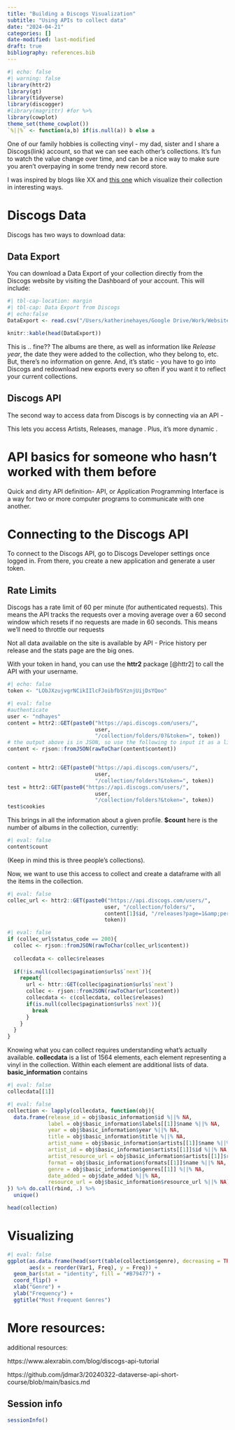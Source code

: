 ```yaml
---
title: "Building a Discogs Visualization"
subtitle: "Using APIs to collect data"
date: "2024-04-21"
categories: []
date-modified: last-modified
draft: true
bibliography: references.bib
---
```


```r
#| echo: false
#| warning: false
library(httr2)
library(gt)
library(tidyverse)
library(discogger)
#library(magrittr) #for %>%
library(cowplot)
theme_set(theme_cowplot())
`%||%` <- function(a,b) if(is.null(a)) b else a
```

One of our family hobbies is collecting vinyl - my dad, sister and I share a Discogs(link) account, so that we can see each other's collections. It's fun to watch the value change over time, and can be a nice way to make sure you aren't overpaying in some trendy new record store.

I was inspired by blogs like XX and [this one](https://www.alexrabin.com/about/record-collection) which visualize their collection in interesting ways.

# Discogs Data

Discogs has two ways to download data:

## Data Export

You can download a Data Export of your collection directly from the Discogs website by visiting the Dashboard of your account. This will include:

```r
#| tbl-cap-location: margin
#| tbl-cap: Data Export from Discogs
#| echo:false
DataExport <- read.csv("/Users/katherinehayes/Google Drive/Work/Website/krhayes.com/posts/Discogs/files/ndhayes-collection-20230610-1224.csv")

knitr::kable(head(DataExport))
```

This is .. fine?? The albums are there, as well as information like *Release year*, the date they were added to the collection, who they belong to, etc. But, there's no information on genre. And, it's static - you have to go into Discogs and redownload new exports every so often if you want it to reflect your current collections.

## Discogs API

The second way to access data from Discogs is by connecting via an API -

This lets you access Artists, Releases, manage . Plus, it's more dynamic .

# API basics for someone who hasn't worked with them before

Quick and dirty API definition- API, or Application Programming Interface is a way for two or more computer programs to communicate with one another.

# Connecting to the Discogs API

To connect to the Discogs API, go to Discogs Developer settings once logged in. From there, you create a new application and generate a user token.

## Rate Limits

Discogs has a rate limit of 60 per minute (for authenticated requests). This means the API tracks the requests over a moving average over a 60 second window which resets if no requests are made in 60 seconds. This means we'll need to throttle our requests

Not all data available on the site is available by API - Price history per release and the stats page are the big ones.

With your token in hand, you can use the **httr2** package [@httr2] to call the API with your username.

```r
#| echo: false
token <- "LObJXzujvgrNCikIIlcFJoibfbSYznjUijDsYQoo"
```

```r
#| eval: false
#authenticate
user <- "ndhayes"
content = httr2::GET(paste0("https://api.discogs.com/users/",
                            user,
                            "/collection/folders/0?&token=", token))
# the output above is in JSON, so use the following to input it as a list
content <- rjson::fromJSON(rawToChar(content$content))


content = httr2::GET(paste0("https://api.discogs.com/users/",
                            user,
                            "/collection/folders?&token=", token))
test = httr2::GET(paste0("https://api.discogs.com/users/",
                            user,
                            "/collection/folders?&token=", token))
test$cookies
```

This brings in all the information about a given profile. **\$count** here is the number of albums in the collection, currently:

```r
#| eval: false
content$count
```

(Keep in mind this is three people's collections).

Now, we want to use this access to collect and create a dataframe with all the items in the collection.

```r
#| eval: false
collec_url <- httr2::GET(paste0("https://api.discogs.com/users/",
                               user, "/collection/folders/",
                               content[1]$id, "/releases?page=1&amp;per_page=100&token=",
                               token))
```

```r
#| eval: false
if (collec_url$status_code == 200){
  collec <- rjson::fromJSON(rawToChar(collec_url$content))
  
  collecdata <- collec$releases
  
  if(!is.null(collec$pagination$urls$`next`)){
    repeat{
      url <- httr::GET(collec$pagination$urls$`next`)
      collec <- rjson::fromJSON(rawToChar(url$content))
      collecdata <- c(collecdata, collec$releases)
      if(is.null(collec$pagination$urls$`next`)){
        break
      }
    }
  }
}
```

Knowing what you can collect requires understanding what's actually available. **collecdata** is a list of 1564 elements, each element representing a vinyl in the collection. Within each element are additional lists of data. **basic_information** contains

```r
#| eval: false
collecdata[[1]]
```

```r
#| eval: false
collection <- lapply(collecdata, function(obj){
  data.frame(release_id = obj$basic_information$id %||% NA,
             label = obj$basic_information$labels[[1]]$name %||% NA,
             year = obj$basic_information$year %||% NA,
             title = obj$basic_information$title %||% NA, 
             artist_name = obj$basic_information$artists[[1]]$name %||% NA,
             artist_id = obj$basic_information$artists[[1]]$id %||% NA,
             artist_resource_url = obj$basic_information$artists[[1]]$resource_url %||% NA, 
             format = obj$basic_information$formats[[1]]$name %||% NA,
             genre = obj$basic_information$genres[[1]] %||% NA,
             date_added = obj$date_added %||% NA,
             resource_url = obj$basic_information$resource_url %||% NA)
}) %>% do.call(rbind, .) %>% 
  unique()

head(collection)
```

# Visualizing

```r
#| eval: false
ggplot(as.data.frame(head(sort(table(collection$genre), decreasing = TRUE), 10)),
       aes(x = reorder(Var1, Freq), y = Freq)) + 
  geom_bar(stat = "identity", fill = "#B79477") + 
  coord_flip() + 
  xlab("Genre") +
  ylab("Frequency") +
  ggtitle("Most Frequent Genres")
```

# More resources:

additional resources:

https://www.alexrabin.com/blog/discogs-api-tutorial

https://github.com/jdmar3/20240322-dataverse-api-short-course/blob/main/basics.md

## Session info

```r
sessionInfo()
```
